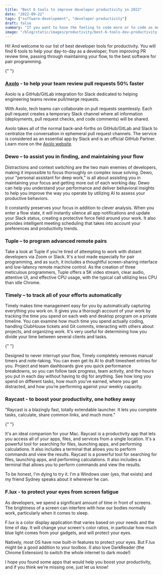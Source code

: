 ```yaml
---
title: "Best 6 tools to improve developer productivity in 2022"
date: "2022-09-22"
tags: ["software-development", "developer-productivity"]
draft: false
summary: "If you want to have the feeling to code more or to code as much as today but wish finish earlier, houray! You will find in this article 6 tools to help your day-to-day as a developer, from improving PR review time, passing through maintaining your flow, to the best software for pair programming."
image: "/blog/static/images/productivity/best-6-tools-dev-productivity.jpg"
---
```


Hi! And welcome to our list of best developer tools for productivity. You will find 6 tools to help your day-to-day as a developer, from improving PR review time, passing through maintaining your flow, to the best software for pair programming.

{" "}

<ImageContainer
  alt="axolo"
  src="/blog/static/images/productivity/bob.gif"
  classNameDiv="px-48"
  classNameImage=""
  width={498}
  height={382}
/>

<TOCInline toc={props.toc} toHeading={3} asDisclosure />

### [Axolo](https://axolo.co) - to help your team review pull requests 50% faster

Axolo is a GitHub/GitLab integration for Slack dedicated to helping engineering teams review pull/merge requests.

With Axolo, tech teams can collaborate on pull requests seamlessly. Each pull request creates a temporary Slack channel where all information (deployments, pull request checks, and code comments) will be shared.

<a href="https://axolo.co" target="_blank">
  <ImageContainer
    alt="axolo"
    src="/blog/static/images/productivity/axolo.png"
    classNameDiv=""
    classNameImage=""
    width={1172}
    height={732}
  />
</a>

Axolo takes all of the normal back-and-forths on GitHub/GitLab and Slack to centralize the conversation in ephemeral pull request channels. The service is considered as <NoFollowLink url="https://slack.com/apps/A01RP0R62N7-axolo-for-github-gitlab?tab=more_info">an essential app by Slack</NoFollowLink> and is an official GitHub Partner. Learn more on the [Axolo website](https://axolo.co).

### <NoFollowLink url="https://timelyapp.com/blog/meet-dewo">Dewo</NoFollowLink> – to assist you in finding, and maintaining your flow

Distractions and context switching are the two main enemies of developers, making it impossible to focus thoroughly on complex issue solving. Dewo, your "personal assistant for deep work," is all about assisting you in maintaining your focus and getting more out of each working day. Dewo can help you understand your performance and deliver behavioral insights to help you improve the way you operate by utilizing AI to assess your productive behaviors.

<ImageContainer
  alt="dewo}"
  src="/blog/static/images/productivity/dewo.jpg"
  classNameDiv=""
  classNameImage=""
  width={643}
  height={402}
/>

It constantly preserves your focus in addition to clever analysis. When you enter a flow state, it will instantly silence all app notifications and update your Slack status, creating a protective force field around your work. It also provides intelligent meeting scheduling that takes into account your preferences and productivity trends.

### <NoFollowLink url="https://tuple.app/">Tuple</NoFollowLink> – to program advanced remote pairs

Take a look at Tuple if you're tired of attempting to work with distant developers via Zoom or Slack. It's a tool made especially for pair programming, and as such, it includes a thoughtful screen-sharing interface and low-latency remote machine control. As the creation of three meticulous programmers, Tuple offers a 5K video stream, clear audio, attentive UI, and effective CPU usage, with the typical call utilizing less CPU than idle Chrome.

<ImageContainer
  alt="tuple"
  src="/blog/static/images/productivity/tuple.png"
  classNameDiv=""
  classNameImage=""
  width={631}
  height={395}
/>

### <NoFollowLink url="https://timelyapp.com/">Timely</NoFollowLink> – to track all of your efforts automatically

Timely makes time management easy for you by automatically capturing everything you work on. It gives you a thorough account of your work by tracking the time you spend on each web and desktop program on a private timeline. You can examine how much time you spend actually coding, handling ClubHouse tickets and Git commits, interacting with others about projects, and organizing work. It's very useful for determining how you divide your time between several clients and tasks.

<ImageContainer
  alt="timely"
  src="/blog/static/images/productivity/timely.png"
  classNameDiv=""
  classNameImage=""
  width={2444}
  height={1233}
/>{" "}

Designed to never interrupt your flow, Timely completely removes manual timers and note-taking. You can even get its AI to draft timesheet entries for you. Project and team dashboards give you quick performance breakdowns, so you can follow task progress, team activity, and the hours you put in each day without having to dig for anything. See how long you spend on different tasks, how much you’ve earned, where you get distracted, and how you’re performing against your weekly capacity.

### <NoFollowLink url="https://www.raycast.com/">Raycast</NoFollowLink> - to boost your productivity, one hotkey away

"Raycast is a blazingly fast, totally extendable launcher. It lets you complete tasks, calculate, share common links, and much more."

<ImageContainer
  alt="raycast"
  src="/blog/static/images/productivity/raycast.png"
  classNameDiv=""
  classNameImage=""
  width={1200}
  height={796}
/>{" "}

It's an ideal companion for your Mac. Raycast is a productivity app that lets you access all of your apps, files, and services from a single location. It's a powerful tool for searching for files, launching apps, and performing calculations. It also includes a terminal that allows you to perform commands and view the results. Raycast is a powerful tool for searching for files, launching apps, and performing calculations. It also includes a terminal that allows you to perform commands and view the results.

To be honest, I'm dying to try it. I'm a Windows user (yes, that exists) and my friend Sydney speaks about it whenever he can.

### <NoFollowLink url="https://justgetflux.com/">F.lux</NoFollowLink> - to protect your eyes from screen fatigue

As developers, we spend a significant amount of time in front of screens. The brightness of a screen can interfere with how our bodies normally work, particularly when it comes to sleep.

<ImageContainer
  alt="flux}"
  src="/blog/static/images/productivity/flux.jpg"
  classNameDiv=""
  classNameImage=""
  width={1436}
  height={836}
/>

F.lux is a color display application that varies based on your needs and the time of day. It will change your screen's color ratios, in particular how much blue light comes from your gadgets, and will protect your eyes.

Natively, most OS have now built-in features to protect your eyes. But F.lux might be a good addition to your toolbox. (I also love DarkReader (the Chrome Extension) to switch the whole internet to dark mode!)

I hope you found some apps that would help you boost your productivity, and if you think we're missing one, just let us know!
